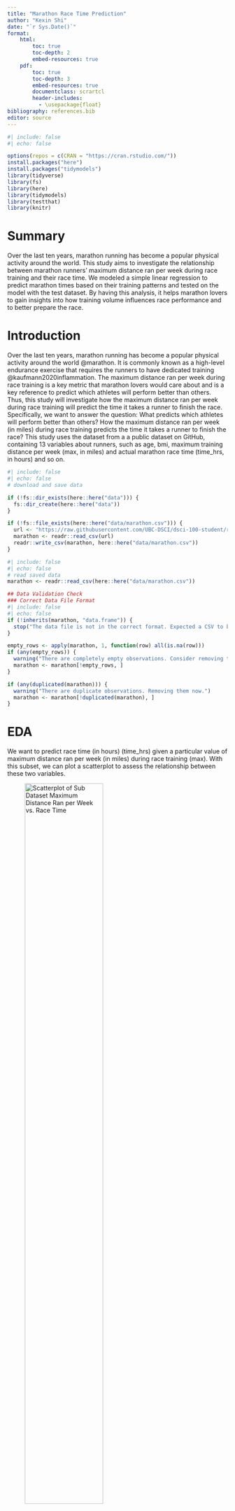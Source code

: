 ```yaml
---
title: "Marathon Race Time Prediction"
author: "Kexin Shi"
date: "`r Sys.Date()`"
format:
    html:
        toc: true
        toc-depth: 2
        embed-resources: true
    pdf:
        toc: true
        toc-depth: 3
        embed-resources: true
        documentclass: scrartcl
        header-includes:
          - \usepackage{float}
bibliography: references.bib
editor: source
---
```


```r
#| include: false
#| echo: false

options(repos = c(CRAN = "https://cran.rstudio.com/"))
install.packages("here")
install.packages("tidymodels")
library(tidyverse)
library(fs)
library(here)
library(tidymodels)
library(testthat)
library(knitr)
```
# Summary

Over the last ten years, marathon running has become a popular physical activity around the world. This study aims to investigate the relationship between marathon runners' maximum distance ran per week during race training and their race time. We modeled a simple linear regression to predict marathon times based on their training patterns and tested on the model with the test dataset. By having this analysis, it helps marathon lovers to gain insights into how training volume influences race performance and to better prepare the race.


# Introduction

Over the last ten years, marathon running has become a popular physical activity around the world @marathon. It is commonly known as a high-level endurance exercise that requires the runners to have dedicated training @kaufmann2020inflammation. The maximum distance ran per week during race training is a key metric that marathon lovers would care about and is a key reference to predict which athletes will perform better than others. Thus, this study will investigate how the maximum distance ran per week during race training will predict the time it takes a runner to finish the race. Specifically, we want to answer the question: What predicts which athletes will perform better than others? How the maximum distance ran per week (in miles) during race training predicts the time it takes a runner to finish the race? This study uses the dataset from a a public dataset on GitHub, containing 13 variables about runners, such as age, bmi, maximum training distance per week (max, in miles) and actual marathon race time (time_hrs, in hours) and so on.

```r
#| include: false
#| echo: false
# download and save data

if (!fs::dir_exists(here::here("data"))) {
  fs::dir_create(here::here("data"))
}

if (!fs::file_exists(here::here("data/marathon.csv"))) {
  url <- "https://raw.githubusercontent.com/UBC-DSCI/dsci-100-student/refs/heads/master/materials/R/worksheet_regression2/data/marathon.csv"
  marathon <- readr::read_csv(url)
  readr::write_csv(marathon, here::here("data/marathon.csv"))
}
```


```r
#| include: false
#| echo: false
# read saved data
marathon <- readr::read_csv(here::here("data/marathon.csv"))
```

```r
## Data Validation Check
### Correct Data File Format
#| include: false
#| echo: false
if (!inherits(marathon, "data.frame")) {
  stop("The data file is not in the correct format. Expected a CSV to be read as a data frame.")
}

empty_rows <- apply(marathon, 1, function(row) all(is.na(row)))
if (any(empty_rows)) {
  warning("There are completely empty observations. Consider removing these rows.")
  marathon <- marathon[!empty_rows, ]
}

if (any(duplicated(marathon))) {
  warning("There are duplicate observations. Removing them now.")
  marathon <- marathon[!duplicated(marathon), ]
}
```

# EDA
We want to predict race time (in hours) (time_hrs) given a particular value of
maximum distance ran per week (in miles) during race training (max).
With this subset, we can plot a scatterplot to assess the relationship between these two variables.

![Scatterplot of Sub Dataset Maximum Distance Ran per Week vs. Race Time](../results/subset_scatterplot_maxDistance_racetime.png){#fig-1 width="65%" fig-pos="H"}
```r
#| include: false
#| echo: false
set.seed(2000)

marathon_50 <- marathon |>
  dplyr::sample_n(50)

subset_scatterplot_maxDistance_racetime <- marathon_50 |>
  ggplot(aes(x = max, y = time_hrs)) +
  geom_point(alpha = 0.5) +
  xlab("Maximum Distance Ran per\nWeek During Training (miles)") +
  ylab("Race Time (hours)") +
  theme(text = element_text(size = 20))
subset_scatterplot_maxDistance_racetime
```

Here's the full dataset of values.

![Scatterplot of Full Dataset Maximum Distance Ran per Week vs. Race Time](../results/full_scatterplot_maxDistance_racetime.png){#fig-2 width="65%" fig-pos="H"}
```r
#| include: false
#| echo: false
full_scatterplot_maxDistance_racetime <- ggplot(marathon, aes(x = max, y = time_hrs)) +
  geom_point(alpha = 0.5) +
  xlab("Maximum Distance Ran per\nWeek During Training (miles)") +
  ylab("Race Time (hours)") +
  theme(text = element_text(size = ))
full_scatterplot_maxDistance_racetime
```

# Method

From the plots shown in the EDA section, we observed an approximate negatively correlated relationship between maximum weekly distance and marathon race time. To further explore it, we will analyze the data using simple linear regression to assess the relationship between maximum weekly distance and marathon race time. We assume
We will first split the dataset into the training and testing datasets, using 75% of the original data as the training data. The training set was used to fit the model, while the test set was used for performance evaluation. We will predict on the test dataset with the model to evaluate the model's performance on unseen data. In the strata argument of the initial_split function, we will use the variable we are trying to predict. RMSPE is the main metric that we will use to evaluate the model performance, which stands for Root Mean Squared Error. Although scoring multiple models with either MSE or RMSE would yield the same ranking of the models, communicating erros in RMSE are often easier to understand.


# Analysis
## Training Data

```r
#| include: false
#| echo: false
set.seed(2000)

marathon_split <- rsample::initial_split(marathon, prop = 0.75, strata = time_hrs)
marathon_training <- rsample::training(marathon_split)
marathon_testing <- rsample::testing(marathon_split)
```

![Scatterplot of Training Dataset Maximum Distance Ran per Week vs. Race Time](../results/training_scatterplot.png){#fig-ts width="65%" fig-pos="H"}

We can look at @fig-ts to assess the relationship between race time (time_hrs)
and maximum distance ran per week during training (max)
using only the observations in the training dataset.

```r
#| include: false
#| echo: false
training_scatterplot <- marathon_training |>
  ggplot(aes(x = max, y = time_hrs)) +
  geom_point(alpha = 0.25, size = 2) +
  xlab("Maximum Distance Ran per \n Week During Training (miles)") +
  ylab("Race Time (hours)") +
  theme(text = element_text(size = 20))
training_scatterplot
```

## Linear Regession

Now that we have our training data,
the next step is to build a linear regression model specification.

```r
#| include: false
#| echo: false
lm_spec <- parsnip::linear_reg() |>
  parsnip::set_engine("lm") |>
  parsnip::set_mode("regression")

lm_spec
```

After we have created our linear regression model specification,
the next step is to create a recipe,
establish a workflow analysis and fit our simple linear regression model.

```r
#| include: false
#| echo: false
lm_recipe <- recipes::recipe(time_hrs ~ max, data = marathon_training)

lm_fit <- workflows::workflow() |>
  workflows::add_recipe(lm_recipe) |>
  workflows::add_model(lm_spec) |>
  parsnip::fit(data = marathon_training)

```

# Results

Now, let's visualize the model predictions as a straight line overlaid on the training data.

```r
#| include: false
#| echo: false
marathon_preds <- lm_fit |>
  predict(marathon_training) |>
  dplyr::bind_cols(marathon_training)

```
![The Linear Regression of Maximum Distance Ran per Week And Race Time On Training Set](../results/training_prediction_plot.png){#fig-4 width="65%" fig-pos="H"}
```r
#| include: false
#| echo: false
training_prediction_plot <- marathon_preds |>
  ggplot(aes(x = max, y = time_hrs)) +
  geom_point(alpha = 0.4) +
  geom_line(
    mapping = aes(x = max, y = .pred), 
    color = "blue") +
  xlab("Maximum Distance Ran per \n Week During Training (mi)") +
  ylab("Race Time (hours)") +
  theme(text = element_text(size = 20))
training_prediction_plot
```

## Model Performance

We can look at our model performance by looking at the RMSE on the test data.

```r
#| label: tbl-rmse
#| tbl-cap: "Linear Regression ON RMSE Metric"

lm_test_results <- lm_fit |>
  predict(marathon_testing) |>
  dplyr::bind_cols(marathon_testing) |>
  yardstick::metrics(truth = time_hrs, estimate = .pred)

lm_rmse <- lm_test_results |>
  dplyr::filter(.metric == 'rmse') |>
  dplyr::select(.estimate) |>
  dplyr::pull()
kable(lm_rmse)
```

The @tbl-rmse stands for the Root Mean Squared Prediction Error, which is a scoring metric that reflects how right/wrong each prediction is. It measures the distance of the prediction from the actual values on the test data. Lower RMSPE values indicate better predictive performance, meaning that the model's predicted values are close to the actual observed values @TARAJI2017298. In our case, the RMSPE represents the average error in predicting marathon race time (in hours) for the runners. From the result of 0.5504829, This means that, our simple linear regression model's predictions deviate from the actual race times by approximately 0.55 hours on average. 

## Prediction on test data

Visualize the model predictions as a straight line overlaid on the test data

![The Linear Regression Model Prediction Over Test Data](../results/test_prediction_plot.png){#fig5 width="65%" fig-pos="H"}
```r
#| include: false
#| echo: false
test_preds <- lm_fit |>
  predict(marathon_testing) |>
  dplyr::bind_cols(marathon_testing)

test_prediction_plot <- test_preds |>
  ggplot(aes(x = max, y = time_hrs)) +
  geom_point(alpha = 0.4) +
  geom_line(
    mapping = aes(x = max, y = .pred), 
    color = "blue") +
  xlab("Maximum Distance Ran per \n Week During Training (mi)") +
  ylab("Race Time (hours)") +
  theme(text = element_text(size = 20))

test_prediction_plot
```
```r
#| label: tbl-lrcoe
#| tbl-cap: "Linear Regression Results"
lm_coefficients <- broom::tidy(lm_fit)
kable(lm_coefficients)
```

## Interpretation

By having @tbl-lrcoe, the slope coefficient is -0.0215, which shows a negative relationship between the maximum distance ran per week and the race time. As the maximum distance ran increases by every additional mile per week, the race time will decrease by 0.0215 hours. It shows that adding more training distance per week is beneficial for improving marathon performance. The intercept is 4.88, wich represents that when the maximum distance ran per week (max) is zero miles, the predicted race time is 4.88 hours. Although this scenario is unrealistic, it serves as the baseline value from which changes in race time are predicted based on the training distance. These coefficients with p-value of 6.03e-64 and 0 (less than 0.05) are statistically significant, meaning there is strong evidence that increasing the training mileage leads to faster marathon times.

If we want to manually calculate the marathon time, the formula will be like $times_{hrs} = 4.88 - 0.0215 \times max$, where $times_{hrs}$ is the race time and the $max$ is the maximum distance (in miles) ran per week during training.

# Discussion

However, there are several limitations of the model. As we are trying to find what predicts which athletes will perform better than others, other features about the runners may also be crucial to play roles in affecting the race time, such as their age, bmi. Therefore, we may need to add more features to the model to better predict the race time. Also, these features may not in a linear relationship with the race time, so using a Random Forest model to handle the complex, non-linear interactions between features may be useful.

To know whether the new model would be better than the simple linear regression or not, we can use those scoring metrics such as Mean squared error (MSE), Root Mean Squared Error (RMSE), Mean Absolute Error (MAE), Mean Absolute Percentage Error (MAPE) and R-squared ($R^2$) on a test set or through cross-validation.A lower MSE, RMSE, MAE, MAPE would indicate that the new model makes more accurate predictions compared to the simple linear regression model. A higher R-squared would suggest that the model is explaining more variance in the target variable, implying better performance @kolhatkar2023regression.

# Reference